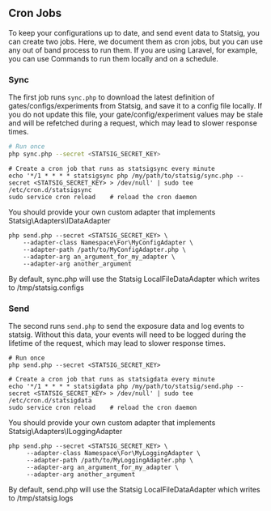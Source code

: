 ## Cron Jobs

To keep your configurations up to date, and send event data to Statsig, you can create two jobs.  Here, we document them as cron jobs, but you can use any out of band
process to run them.  If you are using Laravel, for example, you can use Commands to run them locally and on a schedule.

### Sync

The first job runs `sync.php` to download the latest definition of gates/configs/experiments from Statsig, and save it to a config file locally.
If you do not update this file, your gate/config/experiment values may be stale and will be refetched during a request, which may lead to slower response times.

```sh
# Run once
php sync.php --secret <STATSIG_SECRET_KEY>
```

```shell
# Create a cron job that runs as statsigsync every minute
echo '*/1 * * * * statsigsync php /my/path/to/statsig/sync.php --secret <STATSIG_SECRET_KEY> > /dev/null' | sudo tee /etc/cron.d/statsigsync
sudo service cron reload    # reload the cron daemon
```

You should provide your own custom adapter that implements Statsig\Adapters\IDataAdapter

```shell
php send.php --secret <STATSIG_SECRET_KEY> \
    --adapter-class Namespace\For\MyConfigAdapter \
    --adapter-path /path/to/MyConfigAdapter.php \
    --adapter-arg an_argument_for_my_adapter \
    --adapter-arg another_argument
```

By default, sync.php will use the Statsig LocalFileDataAdapter which writes to /tmp/statsig.configs

### Send

The second runs `send.php` to send the exposure data and log events to statsig. Without this data, your events will need to be logged during the lifetime of the request, which may lead to slower response times.

```shell
# Run once
php send.php --secret <STATSIG_SECRET_KEY>
```

```shell
# Create a cron job that runs as statsigdata every minute
echo '*/1 * * * * statsigdata php /my/path/to/statsig/send.php --secret <STATSIG_SECRET_KEY> > /dev/null' | sudo tee /etc/cron.d/statsigdata
sudo service cron reload    # reload the cron daemon
```

You should provide your own custom adapter that implements Statsig\Adapters\ILoggingAdapter

```shell
php send.php --secret <STATSIG_SECRET_KEY> \
     --adapter-class Namespace\For\MyLoggingAdapter \
     --adapter-path /path/to/MyLoggingAdapter.php \
     --adapter-arg an_argument_for_my_adapter \
     --adapter-arg another_argument
```

By default, send.php will use the Statsig LocalFileDataAdapter which writes to /tmp/statsig.logs
